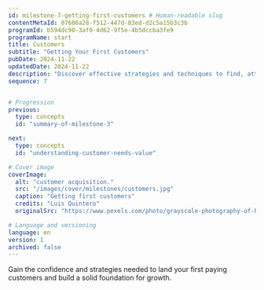 ```yaml
---
id: milestone-7-getting-first-customers # Human-readable slug
contentMetaId: 07686a28-f512-447d-83ed-d2c5a15b3c3b
programId: b594dc90-3af0-4d62-9f5e-4b5dccba3fe9
programName: start
title: Customers
subtitle: "Getting Your First Customers"
pubDate: 2024-11-22
updatedDate: 2024-11-22
description: "Discover effective strategies and techniques to find, attract, and successfully convert your initial paying customers, building a solid foundation for future growth and expansion."
sequence: 7


# Progression
previous:
  type: concepts
  id: "summary-of-milestone-3" 

next:
  type: concepts
  id: "understanding-customer-needs-value"

# Cover image
coverImage:
  alt: "customer acquisition."
  src: "/images/cover/milestones/customers.jpg"
  caption: "Getting first customers" 
  credits: "Luis Quintero" 
  originalSrc: "https://www.pexels.com/photo/grayscale-photography-of-hands-waving-2014773/" # Add original source if applicable

# Language and versioning
language: en
version: 1
archived: false
---
```


Gain the confidence and strategies needed to land your first paying customers and build a solid foundation for growth.
